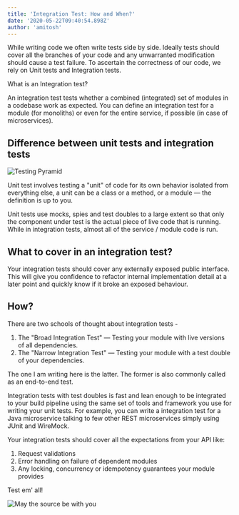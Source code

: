 ```yaml
---
title: 'Integration Test: How and When?'
date: '2020-05-22T09:40:54.898Z'
author: 'amitosh'
---
```


While writing code we often write tests side by side. Ideally tests should cover all the branches of your code and any unwarranted modification should cause a test failure. To ascertain the correctness of our code, we rely on Unit tests and Integration tests.

What is an Integration test?

An integration test tests whether a combined (integrated) set of modules in a codebase work as expected. You can define an integration test for a module (for monoliths) or even for the entire service, if possible (in case of microservices).

## Difference between unit tests and integration tests

![Testing Pyramid](../img/testing_pyramid.png)

Unit test involves testing a "unit" of code for its own behavior isolated from everything else, a unit can be a class or a method, or a module &mdash; the definition is up to you.

Unit tests use mocks, spies and test doubles to a large extent so that only the component under test is the actual piece of live code that is running. While in integration tests, almost all of the service / module code is run.

## What to cover in an integration test?

Your integration tests should cover any externally exposed public interface. This will give you confidence to refactor internal implementation detail at a later point and quickly know if it broke an exposed behaviour.

## How?

There are two schools of thought about integration tests -

1. The "Broad Integration Test" &mdash; Testing your module with live versions of all dependencies.
2. The "Narrow Integration Test" &mdash; Testing your module with a test double of your dependencies.

The one I am writing here is the latter. The former is also commonly called as an end-to-end test.

Integration tests with test doubles is fast and lean enough to be integrated to your build pipeline using the same set of tools and framework you use for writing your unit tests. For example, you can write a integration test for a Java microservice talking to few other REST microservices simply using JUnit and WireMock.

Your integration tests should cover all the expectations from your API like:

1. Request validations
2. Error handling on failure of dependent modules
3. Any locking, concurrency or idempotency guarantees your module provides

Test em' all!

![May the source be with you](../img/may_the_source_be_with_you.png)
